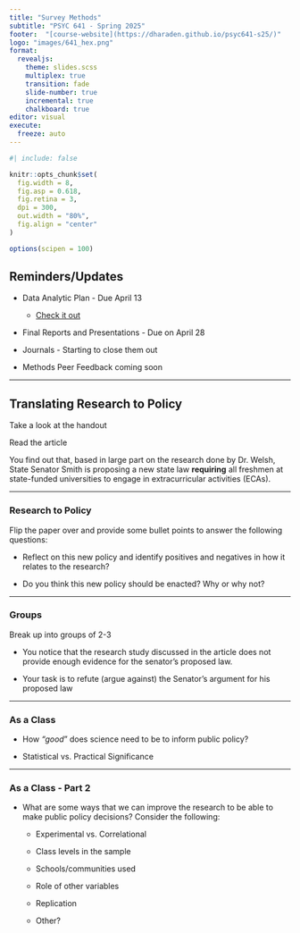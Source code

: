 ```yaml
---
title: "Survey Methods"
subtitle: "PSYC 641 - Spring 2025"
footer:  "[course-website](https://dharaden.github.io/psyc641-s25/)"
logo: "images/641_hex.png"
format: 
  revealjs:
    theme: slides.scss
    multiplex: true
    transition: fade
    slide-number: true
    incremental: true 
    chalkboard: true
editor: visual
execute:
  freeze: auto
---
```


```r
#| include: false

knitr::opts_chunk$set(
  fig.width = 8,
  fig.asp = 0.618,
  fig.retina = 3,
  dpi = 300,
  out.width = "80%",
  fig.align = "center"
)

options(scipen = 100)
```

## Reminders/Updates

::: nonincremental
-   Data Analytic Plan - Due April 13

    -   [Check it out](/project/final-proj-desc.html)

-   Final Reports and Presentations - Due on April 28

-   Journals - Starting to close them out

-   Methods Peer Feedback coming soon
:::

------------------------------------------------------------------------

## Translating Research to Policy

Take a look at the handout

Read the article

You find out that, based in large part on the research done by Dr. Welsh, State Senator Smith is proposing a new state law **requiring** all freshmen at state-funded universities to engage in extracurricular activities (ECAs).

------------------------------------------------------------------------

### Research to Policy

Flip the paper over and provide some bullet points to answer the following questions:

::: nonincremental
-   Reflect on this new policy and identify positives and negatives in how it relates to the research?

-   Do you think this new policy should be enacted? Why or why not?
:::

------------------------------------------------------------------------

### Groups

Break up into groups of 2-3

-   You notice that the research study discussed in the article does not provide enough evidence for the senator’s proposed law.

-   Your task is to refute (argue against) the Senator’s argument for his proposed law

------------------------------------------------------------------------

### As a Class

-   How *"good*" does science need to be to inform public policy?

-   Statistical vs. Practical Significance

------------------------------------------------------------------------

### As a Class - Part 2

-   What are some ways that we can improve the research to be able to make public policy decisions? Consider the following:

    -   Experimental vs. Correlational

    -   Class levels in the sample

    -   Schools/communities used

    -   Role of other variables

    -   Replication

    -   Other?
